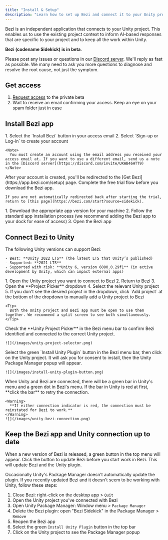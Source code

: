 ```yaml
---
title: "Install & Setup"
description: "Learn how to set up Bezi and connect it to your Unity project."
---
```


Bezi is an independent application that connects to your Unity project. This enables us to use the existing project context to inform AI-based responses that are specific to your project and to keep all the work within Unity.

**Bezi (codename Sidekick) is in beta**.

Please post any issues or questions in our [Discord server](https://discord.com/invite/UKWB46HTT9). We'll reply as fast as possible. We many need to ask you more questions to diagnose and resolve the root cause, not just the symptom.

## Get access

1. [Request access](https://www.bezi.com/sidekick#form) to the private beta
2. Wait to receive an email confirming your access. Keep an eye on your spam folder just in case

## Install Bezi app

<Steps>
  <Step title="Create an account">
    1. Select the `Install Bezi` button in your access email
    2. Select `Sign-up or Log-in` to create your account

    <Note>
      You must create an account using the email address you received your access email at. If you want to use a different email, send us a note in the [Discord server](https://discord.com/invite/UKWB46HTT9)
    </Note>
  </Step>
  <Step title="Start your free trial">
    After your account is created, you'll be redirected to the [Get Bezi](https://app.bezi.com/setup) page. Complete the free trial flow before you download the Bezi app.

    If you are not automatically redirected back after starting the trial, return to [this page](https://bezi.com/start?source=sidekick).
  </Step>
  <Step title="Install the Bezi app">
    1. Download the appropriate app version for your machine
    2. Follow the standard app installation process (we recommend adding the Bezi app to your dock for ease of access)
    3. Open the Bezi app
  </Step>
</Steps>

## Connect Bezi to Unity

<Steps>
  <Step title="Check your Unity version">
    The following Unity versions can support Bezi:

    - Best: **Unity 2022 LTS** (the latest LTS that Unity’s published)
    - Supported: **2021 LTS**
    - Supported with risk: **Unity 6, version 6000.0.29f1** (in active development by Unity, which can impact external apps)
  </Step>
  <Step title="Open the Unity project and connect it to Bezi">
    1. Open the Unity project you want to connect to Bezi
    2. Return to Bezi
    3. Open the **Project Picker** dropdown
    4. Select the relevant Unity project
    5. If you don't see the desired project in the dropdown, click `Add project` at the bottom of the dropdown to manually add a Unity project to Bezi

    <Tip>
      Both the Unity project and Bezi app must be open to use them together. We recommend a split screen to see both simultaneously.
    </Tip>
  </Step>
  <Step title="Confirm Bezi identified the Unity project">
    Check the **Unity Project Picker** in the Bezi menu bar to confirm Bezi identified and connected to the correct Unity project.

    ![](/images/unity-project-selector.png)
  </Step>
  <Step title="Connect Bezi to your Unity project">
    Select the green `Install Unity Plugin` button in the Bezi menu bar, then click on the Unity project. It will ask you for consent to install, then the Unity Package Manager popup will appear.

    ![](/images/install-unity-plugin-button.png)
  </Step>
  <Step title="Confirm connection status">
    When Unity and Bezi are connected, there will be a green bar in Unity's menu and a green dot in Bezi's menu. If the bar in Unity is red at first, **click the bar** to retry the connection.

    <Warning>
      **If either connection indicator is red, the connection must be reinstated for Bezi to work.**
    </Warning>
    ![](/images/unity-bezi-connection.png)
  </Step>
</Steps>

## Keep the Bezi app and Unity connection up to date

When a new version of Bezi is released, a green button in the top menu will appear. Click the button to update Bezi before you start work in Bezi. This will update Bezi and the Unity plugin.

Occasionally Unity's Package Manager doesn't automatically update the plugin. If you recently updated Bezi and it doesn't seem to be working with Unity, follow these steps:

1. Close Bezi: right-click on the desktop app \> `Quit`
2. Open the Unity project you've connected with Bezi
3. Open Unity Package Manager: Window menu \> `Package Manager`
4. Delete the Bezi plugin: open "Bezi Sidekick" in the Package Manager \> `Remove`
5. Reopen the Bezi app
6. Select the green `Install Unity Plugin` button in the top bar
7. Click on the Unity project to see the Package Manager popup
